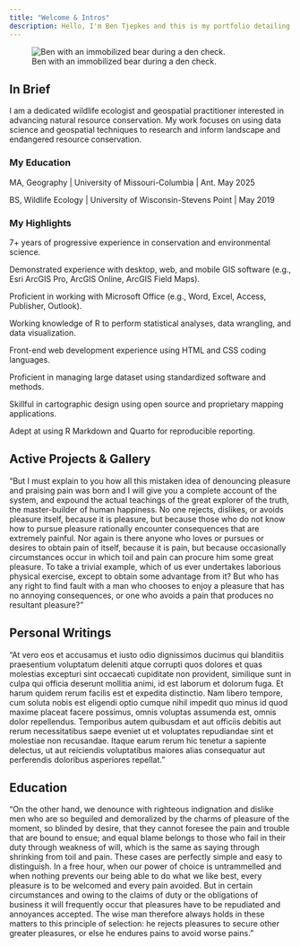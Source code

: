 ---
title: "Welcome & Intros"
description: Hello, I'm Ben Tjepkes and this is my portfolio detailing my professional experience, creative works, and educational pursuits.
---

![Ben with an immobilized bear during a den check.](img-ben-with-bear.jpg)

## In Brief

I am a dedicated wildlife ecologist and geospatial practitioner interested in advancing natural resource conservation. My work focuses on using data science and geospatial techniques to research and inform landscape and endangered resource conservation.

### My Education

MA, Geography | University of Missouri-Columbia | Ant. May 2025

BS, Wildlife Ecology | University of Wisconsin-Stevens Point | May 2019

### My Highlights


7+ years of progressive experience in conservation and environmental science.

Demonstrated experience with desktop, web, and mobile GIS software (e.g., Esri ArcGIS Pro, ArcGIS Online, ArcGIS Field Maps).

Proficient in working with Microsoft Office (e.g., Word, Excel, Access, Publisher, Outlook).

Working knowledge of R to perform statistical analyses, data wrangling, and data visualization.

Front-end web development experience using HTML and CSS coding languages.

Proficient in managing large dataset using standardized software and methods.

Skillful in cartographic design using open source and proprietary mapping applications.

Adept at using R Markdown and Quarto for reproducible reporting.


## Active Projects & Gallery

"But I must explain to you how all this mistaken idea of denouncing pleasure and praising pain was born and I will give you a complete account of the system, and expound the actual teachings of the great explorer of the truth, the master-builder of human happiness. No one rejects, dislikes, or avoids pleasure itself, because it is pleasure, but because those who do not know how to pursue pleasure rationally encounter consequences that are extremely painful. Nor again is there anyone who loves or pursues or desires to obtain pain of itself, because it is pain, but because occasionally circumstances occur in which toil and pain can procure him some great pleasure. To take a trivial example, which of us ever undertakes laborious physical exercise, except to obtain some advantage from it? But who has any right to find fault with a man who chooses to enjoy a pleasure that has no annoying consequences, or one who avoids a pain that produces no resultant pleasure?"

## Personal Writings

"At vero eos et accusamus et iusto odio dignissimos ducimus qui blanditiis praesentium voluptatum deleniti atque corrupti quos dolores et quas molestias excepturi sint occaecati cupiditate non provident, similique sunt in culpa qui officia deserunt mollitia animi, id est laborum et dolorum fuga. Et harum quidem rerum facilis est et expedita distinctio. Nam libero tempore, cum soluta nobis est eligendi optio cumque nihil impedit quo minus id quod maxime placeat facere possimus, omnis voluptas assumenda est, omnis dolor repellendus. Temporibus autem quibusdam et aut officiis debitis aut rerum necessitatibus saepe eveniet ut et voluptates repudiandae sint et molestiae non recusandae. Itaque earum rerum hic tenetur a sapiente delectus, ut aut reiciendis voluptatibus maiores alias consequatur aut perferendis doloribus asperiores repellat."

## Education

"On the other hand, we denounce with righteous indignation and dislike men who are so beguiled and demoralized by the charms of pleasure of the moment, so blinded by desire, that they cannot foresee the pain and trouble that are bound to ensue; and equal blame belongs to those who fail in their duty through weakness of will, which is the same as saying through shrinking from toil and pain. These cases are perfectly simple and easy to distinguish. In a free hour, when our power of choice is untrammelled and when nothing prevents our being able to do what we like best, every pleasure is to be welcomed and every pain avoided. But in certain circumstances and owing to the claims of duty or the obligations of business it will frequently occur that pleasures have to be repudiated and annoyances accepted. The wise man therefore always holds in these matters to this principle of selection: he rejects pleasures to secure other greater pleasures, or else he endures pains to avoid worse pains."
